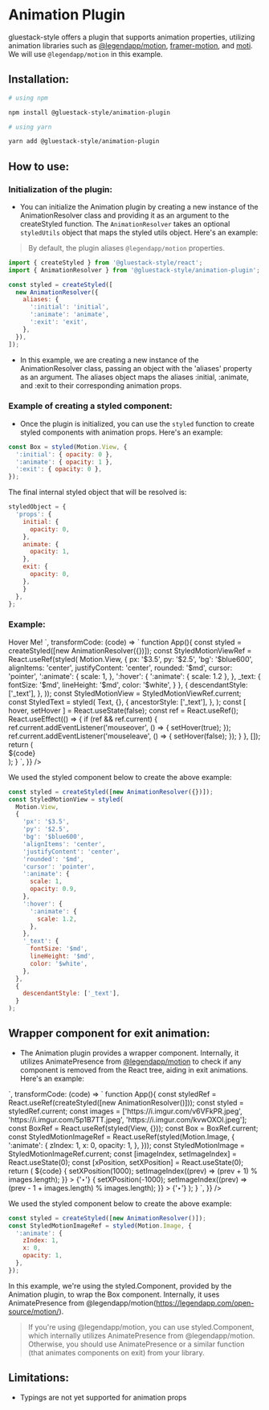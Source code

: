 
<Meta pageTitle="Animation Plugin | gluestack-style" description="Learn to add animation props with gluestack-style’s Animation Plugin for dynamic, animated UI elements. Performance impacts and lack of typings are limitations." canonical="https://style.gluestack.io/" />





# Animation Plugin

gluestack-style offers a plugin that supports animation properties, utilizing animation libraries such as [@legendapp/motion](https://legendapp.com/open-source/motion/), [framer-motion](https://www.framer.com/motion/), and [moti](https://moti.fyi/). We will use `@legendapp/motion` in this example.

## Installation:

```bash
# using npm

npm install @gluestack-style/animation-plugin

# using yarn

yarn add @gluestack-style/animation-plugin
```

## How to use:

### Initialization of the plugin:

- You can initialize the Animation plugin by creating a new instance of the AnimationResolver class and providing it as an argument to the createStyled function. The `AnimationResolver` takes an optional `styledUtils` object that maps the styled utils object. Here's an example:

> By default, the plugin aliases `@legendapp/motion` properties.

```jsx
import { createStyled } from '@gluestack-style/react';
import { AnimationResolver } from '@gluestack-style/animation-plugin';

const styled = createStyled([
  new AnimationResolver({
    aliases: {
      ':initial': 'initial',
      ':animate': 'animate',
      ':exit': 'exit',
    },
  }),
]);
```

- In this example, we are creating a new instance of the AnimationResolver class, passing an object with the 'aliases' property as an argument. The aliases object maps the aliases :initial, :animate, and :exit to their corresponding animation props.

### Example of creating a styled component:

- Once the plugin is initialized, you can use the `styled` function to create styled components with animation props. Here's an example:

```jsx
const Box = styled(Motion.View, {
  ':initial': { opacity: 0 },
  ':animate': { opacity: 1 },
  ':exit': { opacity: 0 },
});
```

The final internal styled object that will be resolved is:

```jsx
styledObject = {
  'props': {
    initial: {
      opacity: 0,
    },
    animate: {
      opacity: 1,
    },
    exit: {
      opacity: 0,
    },
    }
  },
};
```

### Example:

<AppProvider>
  <CodePreview
    mb="$6"
    showArgsController={false}
    metaData={{
      scope: {
        createStyled,
        AnimationResolver,
        Provider: StyledProvider,
        config,
        Pressable,
        Text,
        Motion,
        useEffect,
        useState,
        useRef,
        Motion,
      },
      code: `
<StyledMotionView
  states={{ hover: hover }}>
  <StyledText>Hover Me!</StyledText>
</StyledMotionView>`,
      transformCode: (code) => `
          function App(){
            const styled = createStyled([new AnimationResolver({})]);
            const StyledMotionViewRef = React.useRef(styled(
              Motion.View,
              {
                 px: '$3.5',
                py: '$2.5', 
                'bg': '$blue600',
                alignItems: 'center',
                justifyContent: 'center',
                rounded: '$md',
                cursor: 'pointer',
                ':animate': {
                  scale: 1,
                },
                ':hover': {
                  ':animate': {
                    scale: 1.2
                  },
                },
                _text: {
                  fontSize: '$md',
                lineHeight: '$md',
                color: '$white',
                }
              },
              {
                descendantStyle: ['_text'],
              },
            ));
            const StyledMotionView = StyledMotionViewRef.current;
            const StyledText = styled(
              Text,
              {},
              {
                ancestorStyle: ['_text'],
              },
            );
            const [ hover, setHover ] = React.useState(false);
            const ref = React.useRef();
              React.useEffect(() => {
              if (ref && ref.current) {
                ref.current.addEventListener('mouseover', () => {
                  setHover(true);
                });
                ref.current.addEventListener('mouseleave', () => {
                  setHover(false);
                });
              }
            }, []);
            return ( 
              <Provider config={config}>
               <div ref={ref}>
                ${code}
              </div>
              </Provider>
            );
          }
      `,
    }}
  />
</AppProvider>

We used the styled component below to create the above example:

```jsx
const styled = createStyled([new AnimationResolver({})]);
const StyledMotionView = styled(
  Motion.View,
  {
    'px': '$3.5',
    'py': '$2.5',
    'bg': '$blue600',
    'alignItems': 'center',
    'justifyContent': 'center',
    'rounded': '$md',
    'cursor': 'pointer',
    ':animate': {
      scale: 1,
      opacity: 0.9,
    },
    ':hover': {
      ':animate': {
        scale: 1.2,
      },
    },
    '_text': {
      fontSize: '$md',
      lineHeight: '$md',
      color: '$white',
    },
  },
  {
    descendantStyle: ['_text'],
  }
);
```

## Wrapper component for exit animation:

- The Animation plugin provides a wrapper component. Internally, it utilizes AnimatePresence from [@legendapp/motion](https://legendapp.com/open-source/motion/) to check if any component is removed from the React tree, aiding in exit animations. Here's an example:

<AppProvider>
  <CodePreview
    mb="$6"
    showArgsController={false}
    metaData={{
      scope: {
        createStyled,
        AnimationResolver,
        Provider: StyledProvider,
        config,
        Pressable,
        Motion,
        Text,
        View,
      },
      code: ` <styled.Component>
          <StyledMotionImage
            style={{
              width: '100%',
              height: '100%',
              position: 'absolute',
            }}
            source={{ uri: images[imageIndex] }}
            key={imageIndex-Math.random()}
            sx={{
              ':initial': {
                x: xPosition,
                opacity: 0,
              },
              ':exit': {
                zIndex: 0,
                x: -xPosition,
                opacity: 0,
              },
              ':transition': {
                x: { type: 'spring', stiffness: 200, damping: 23 },
              },
            }}
          />
        </styled.Component>`,
      transformCode: (code) => `
          function App(){
            const styledRef = React.useRef(createStyled([new AnimationResolver()]));
            const styled = styledRef.current;
const images = ['https://i.imgur.com/v6VFkPR.jpeg', 'https://i.imgur.com/5p1B7TT.jpeg', 'https://i.imgur.com/kvwOXOl.jpeg'];
const BoxRef = React.useRef(styled(View, {}));
const Box = BoxRef.current;
const StyledMotionImageRef = React.useRef(styled(Motion.Image, {
  ':animate': {
    zIndex: 1,
    x: 0,
    opacity: 1,
  },
}));
const StyledMotionImage = StyledMotionImageRef.current;
 const [imageIndex, setImageIndex] = React.useState(0);
  const [xPosition, setXPosition] = React.useState(0);
            return ( 
              <Provider config={config}>
              <Box
        sx={{
          'position': 'relative',
          'justifyContent': 'center',
          'width': '100%',
          'height': 200,
          overflow: 'hidden',
          '@sm': {
            height: 400,
          },
          'aspectRatio': 1 * 1.4,
        }}
      >
       ${code}
      </Box>
      <Pressable
        accessibilityRole="button"
        style={{
          position: 'absolute',
          backgroundColor: 'white',
          borderRadius: 30,
          width: 40,
          height: 40,
          justifyContent: 'center',
          alignItems: 'center',
          top: '50%',
          zIndex: 2,
          right: 10,
        }}
        onPress={() => {
          setXPosition(1000);
          setImageIndex((prev) => (prev + 1) % images.length);
        }}
      >
        {'‣'}
      </Pressable>
      <Pressable
        accessibilityRole="button"
        style={{
          position: 'absolute',
          backgroundColor: 'white',
          borderRadius: 30,
          width: 40,
          height: 40,
          justifyContent: 'center',
          alignItems: 'center',
          top: '50%',
          zIndex: 2,
          left: 10,
          transform: [{ scale: -1 }],
        }}
        onPress={() => {
          setXPosition(-1000);
          setImageIndex((prev) => (prev - 1 + images.length) % images.length);
        }}
      >
        {'‣'}
      </Pressable>
              </Provider>
            );
          }
      `,
    }}
  />
</AppProvider>

We used the styled component below to create the above example:

```jsx
const styled = createStyled([new AnimationResolver()]);
const StyledMotionImageRef = styled(Motion.Image, {
  ':animate': {
    zIndex: 1,
    x: 0,
    opacity: 1,
  },
});
```

In this example, we're using the styled.Component, provided by the Animation plugin, to wrap the Box component. Internally, it uses AnimatePresence from @legendapp/motion(https://legendapp.com/open-source/motion/).

> If you're using @legendapp/motion, you can use styled.Component, which internally utilizes AnimatePresence from @legendapp/motion. Otherwise, you should use AnimatePresence or a similar function (that animates components on exit) from your library.

## Limitations:

- Typings are not yet supported for animation props
